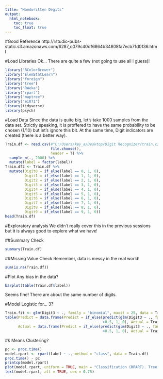 ---
title: "Handwritten Degits"
output:
  html_notebook:
    toc: true
    toc_float: true
---

#Good Reference
http://rstudio-pubs-static.s3.amazonaws.com/6287_c079c40df6864b34808fa7ecb71d0f36.html

#Load Libraries
Ok...
There are quite a few (not going to use all I guess)!

```{r}
library("RColorBrewer")
library("ElemStatLearn")
library("foreign")
library("tree")
library("RWeka")
library("rpart")
library("maptree")
library("e1071")
library(tidyverse)
library(psych)
```

#Load Data
Since the data is quite big, let's take 1000 samples from the data set.
Strictly speaking, it is proffered to have the same probability to be chosen (1/10) but let's ignore this bit.
At the same time, Digit indicators are created (there is a better way).

```{r}
Train.df <- read.csv(#"C:/Users/key_a/Desktop/Digit Recognizer/train.csv",
                     file.choose(),
                     header = T) %>% 
  sample_n(., 2000) %>% 
  mutate(label = factor(label))
Train.df2 <- Train.df %>%
  mutate(Digit0 = if_else(label == 0, 1, 0),
         Digit1 = if_else(label == 1, 1, 0),
         Digit2 = if_else(label == 2, 1, 0),
         Digit3 = if_else(label == 3, 1, 0),
         Digit4 = if_else(label == 4, 1, 0),
         Digit5 = if_else(label == 5, 1, 0),
         Digit6 = if_else(label == 6, 1, 0),
         Digit7 = if_else(label == 7, 1, 0),
         Digit8 = if_else(label == 8, 1, 0),
         Digit9 = if_else(label == 9, 1, 0))
head(Train.df)
```

#Exploratory analysis
We didn't really cover this in the previous sessions but it is always good to explore what we have!

##Summary Check
```{r}
summary(Train.df)
```

##Missing Value Check
Remember, data is messy in the real world!

```{r}
sum(is.na(Train.df))
```



#Plot
Any bias in the data?

```{r}
barplot(table(Train.df$label))
```

Seems fine!
There are about the same number of digits.

#Model
Logistic for... 3?

```{r}
Train.fit <- glm(Digit3 ~ ., family = "binomial", maxit = 25, data = Train.df %>% select(Digit3, starts_with("pixel")), control = list(trace=TRUE))
table(Predict = data.frame(Predict = if_else(predict(glm(Digit3 ~ ., family = "binomial", maxit = 25, data = Train.df %>% select(Digit3, starts_with("pixel")), control = list(trace=TRUE)), type = "response")
                                             >0.5, 1, 0), Actual = Train.df$Digit3)$Predict,
      Actual = data.frame(Predict = if_else(predict(glm(Digit3 ~ ., family = "binomial", maxit = 25, data = Train.df %>% select(Digit3, starts_with("pixel")), control = list(trace=TRUE)), type = "response")
                                             >0.5, 1, 0), Actual = Train.df$Digit3)$Actual)
```


#k Means Clustering?
```{r}

pc <- proc.time()
model.rpart <- rpart(label ~ ., method = "class", data = Train.df)
proc.time() - pc
printcp(model.rpart)
plot(model.rpart, uniform = TRUE, main = "Classification (RPART). Tree of Handwritten Digit Recognition ")
text(model.rpart, all = TRUE, cex = 0.75)
```
